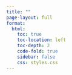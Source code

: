 ```yaml
---
title: ""                         
page-layout: full                 
format:
  html:
    toc: true
    toc-location: left
    toc-depth: 2
    code-fold: true
    sidebar: false
    css: styles.css
---
```


<style>

/* Full-page background image */
body{
  background-image: url("images/index.bckgrnd.png");
  background-size: cover;
  background-repeat: no-repeat;
  background-attachment: fixed;
  background-position: center;
}

</style>




